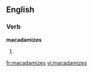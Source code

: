
==English==

===Verb===
'''macadamizes'''

# {{third-person singular of|[[macadamize]]}}

[[fr:macadamizes]]
[[vi:macadamizes]]